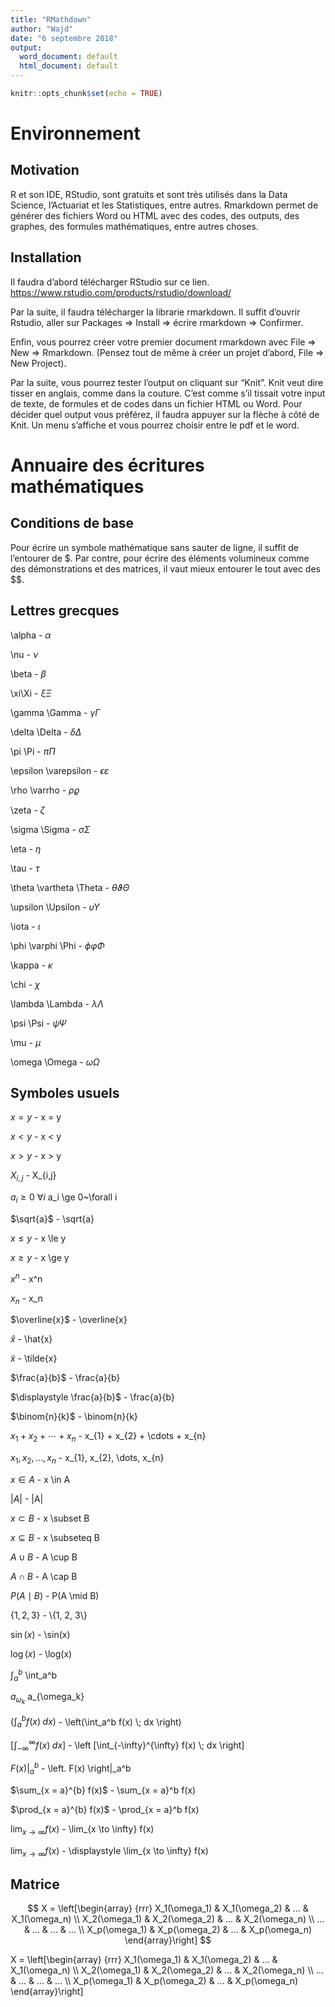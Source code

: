 ---
title: "RMathdown"
author: "Wajd"
date: "6 septembre 2018"
output:
  word_document: default
  html_document: default
---

```{r setup, include=FALSE}
knitr::opts_chunk$set(echo = TRUE)
```

# Environnement

## Motivation

R et son IDE, RStudio, sont gratuits et sont très utilisés dans la Data Science, l'Actuariat et les Statistiques, entre autres. Rmarkdown permet de générer des fichiers Word ou HTML avec des codes, des outputs, des graphes, des formules mathématiques, entre autres choses. 

## Installation

Il faudra d'abord télécharger RStudio sur ce lien. <https://www.rstudio.com/products/rstudio/download/> 

Par la suite, il faudra télécharger la librarie rmarkdown. Il suffit d'ouvrir Rstudio, aller sur Packages => Install => écrire rmarkdown => Confirmer. 

Enfin, vous pourrez créer votre premier document rmarkdown avec File => New => Rmarkdown. (Pensez tout de même à créer un projet d'abord, File => New Project).

Par la suite, vous pourrez tester l'output on cliquant sur "Knit". Knit veut dire tisser en anglais, comme dans la couture. C'est comme s'il tissait votre input de texte, de formules et de codes dans un fichier HTML ou Word. Pour décider quel output vous préférez, il faudra appuyer sur la flèche à côté de Knit. Un menu s'affiche et vous pourrez choisir entre le pdf et le word.

# Annuaire des écritures mathématiques

## Conditions de base

Pour écrire un symbole mathématique sans sauter de ligne, il suffit de l'entourer de \$. Par contre, pour écrire des éléments volumineux comme des démonstrations et des matrices, il vaut mieux entourer le tout avec des \$\$.


## Lettres grecques

\\alpha - $\alpha$

\\nu - $\nu$

\\beta - $\beta$

\\xi\\Xi - $\xi\Xi$

\\gamma \\Gamma - $\gamma \Gamma$

\\delta \\Delta - $\delta \Delta$	

\\pi \\Pi - $\pi \Pi$

\\epsilon \\varepsilon - $\epsilon \varepsilon$

\\rho \\varrho - $\rho\varrho$

\\zeta - $\zeta$

\\sigma \\Sigma - $\sigma \Sigma$

\\eta - $\eta$

\\tau - $\tau$

\\theta \\vartheta \\Theta - $\theta \vartheta \Theta$
 	
\\upsilon \\Upsilon - $\upsilon \Upsilon$

\\iota - $\iota$

\\phi \\varphi \\Phi - $\phi \varphi \Phi$
		
\\kappa - $\kappa$

\\chi - $\chi$

\\lambda \\Lambda - $\lambda \Lambda$
		
\\psi \\Psi - $\psi \Psi$

\\mu - $\mu$	

\\omega \\Omega - $\omega \Omega$

## Symboles usuels

$x = y$ - x = y

$x < y$ - x < y

$x > y$ - x > y

$X_{i,j}$ - X_{i,j}

$a_i \ge 0~\forall i$ a_i \\ge 0~\\forall i

$\sqrt{a}$ - \\sqrt{a}

$x \le y$ - x \\le y

$x \ge y$ - x \\ge y

$x^{n}$ - x^n

$x_{n}$ - x_n
	
$\overline{x}$ - \\overline{x}

$\hat{x}$ - \\hat{x}

$\tilde{x}$ - \\tilde{x}

$\frac{a}{b}$ - \\frac{a}{b}

$\displaystyle \frac{a}{b}$ - \\frac{a}{b}

$\binom{n}{k}$ - \\binom{n}{k}

$x_{1} + x_{2} + \cdots + x_{n}$ - x_{1} + x_{2} + \\cdots + x_{n}

$x_{1}, x_{2}, \dots, x_{n}$ - x_{1}, x_{2}, \\dots, x_{n}

$x \in A$ - x \\in A

$|A|$ - |A|

$x \subset B$ - x \\subset B

$x \subseteq B$ - x \\subseteq B

$A \cup B$ - A \\cup B

$A \cap B$ - A \\cap B

$P(A \mid B)$ - P(A \\mid B)

$\{1, 2, 3\}$ - \\{1, 2, 3\\}

$\sin(x)$ - \\sin(x)

$\log(x)$ - \\log(x)

$\int_{a}^{b}$ \\int_a^b

$a_{\omega_k}$ a_{\\omega_k}

$\left(\int_{a}^{b} f(x) \; dx\right)$ - \\left(\\int_a^b f(x) \\; dx \\right)

$\left[\int_{-\infty}^{\infty} f(x) \; dx\right]$ - \\left [\\int_{-\\infty}^{\\infty} f(x) \\; dx \\right]

$\left. F(x) \right|_{a}^{b}$ - \\left. F(x) \\right|_a^b

$\sum_{x = a}^{b} f(x)$ - \\sum_{x = a}^b f(x)

$\prod_{x = a}^{b} f(x)$ - \\prod_{x = a}^b f(x)

$\lim_{x \to \infty} f(x)$ - \\lim_{x \\to \\infty} f(x)

$\displaystyle \lim_{x \to \infty} f(x)$ - \\displaystyle \\lim_{x \\to \\infty} f(x)

## Matrice


$$  X =  \left[\begin{array}
{rrr}
X_1(\omega_1) & X_1(\omega_2) & ... & X_1(\omega_n) \\
X_2(\omega_1) & X_2(\omega_2) & ... & X_2(\omega_n) \\
... & ... & ... & ... \\
X_p(\omega_1) & X_p(\omega_2) & ... & X_p(\omega_n) 
\end{array}\right] $$


X =  \\left[\\begin{array}
{rrr}
X_1(\\omega_1) & X_1(\\omega_2) & ... & X_1(\\omega_n) \\\\
X_2(\\omega_1) & X_2(\\omega_2) & ... & X_2(\\omega_n) \\\\
... & ... & ... & ... \\\\
X_p(\\omega_1) & X_p(\\omega_2) & ... & X_p(\\omega_n) 
\\end{array}\\right] 